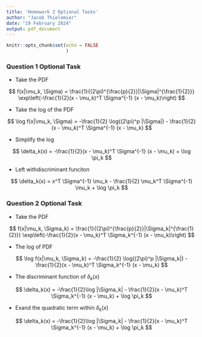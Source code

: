 ---
title: 'Homework 2 Optional Tasks'
author: "Jacob Thielemier"
date: "19 February 2024"
output: pdf_document
---

```{r setup, include=FALSE}
knitr::opts_chunk$set(echo = FALSE
                      )
```

### Question 1 Optional Task

-   Take the PDF

$$
f(x|\mu_k, \Sigma) = \frac{1}{(2\pi)^{\frac{p}{2}}|\Sigma|^{\frac{1}{2}}} \exp\left(-\frac{1}{2}(x - \mu_k)^T \Sigma^{-1} (x - \mu_k)\right)
$$

-   Take the log of the PDF

$$
\log f(x|\mu_k, \Sigma) = -\frac{1}{2} \log((2\pi)^p |\Sigma|) - \frac{1}{2}(x - \mu_k)^T \Sigma^{-1} (x - \mu_k)
$$

-   Simplify the log

$$
\delta_k(x) = -\frac{1}{2}(x - \mu_k)^T \Sigma^{-1} (x - \mu_k) + \log \pi_k
$$

-   Left withdiscriminant funciton

$$
\delta_k(x) = x^T \Sigma^{-1} \mu_k - \frac{1}{2} \mu_k^T \Sigma^{-1} \mu_k + \log \pi_k
$$

### Question 2 Optional Task

-   Take the PDF

$$
f(x|\mu_k, \Sigma_k) = \frac{1}{(2\pi)^{\frac{p}{2}}|\Sigma_k|^{\frac{1}{2}}} \exp\left(-\frac{1}{2}(x - \mu_k)^T \Sigma_k^{-1} (x - \mu_k)\right)
$$

-   The log of PDF

$$
\log f(x|\mu_k, \Sigma_k) = -\frac{1}{2} \log((2\pi)^p |\Sigma_k|) - \frac{1}{2}(x - \mu_k)^T \Sigma_k^{-1} (x - \mu_k)
$$

-   The discriminant function of $\delta_k(x)$

$$
\delta_k(x) = -\frac{1}{2}\log |\Sigma_k| - \frac{1}{2}(x - \mu_k)^T \Sigma_k^{-1} (x - \mu_k) + \log \pi_k
$$

-   Exand the quadratic term within $\delta_k(x)$

$$
\delta_k(x) = -\frac{1}{2}\log |\Sigma_k| - \frac{1}{2}(x - \mu_k)^T \Sigma_k^{-1} (x - \mu_k) + \log \pi_k
$$
